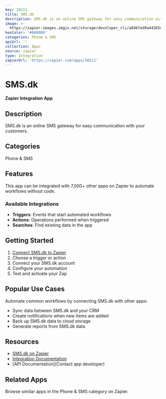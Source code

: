 ```yaml
---
key: 38211
title: SMS.dk
description: SMS.dk is an online SMS gateway for easy communication with your customers.
image: >-
  https://zapier-images.imgix.net/storage/developer_cli/a846fed9a44265d3ab02048a855f51c1.png?auto=format%2Ccompress&ixlib=python-3.0.0&q=50
hexColor: '#000000'
categories: Phone & SMS
apiUrl: ''
collection: Apps
source: zapier
type: Integration
zapierUrl: 'https://zapier.com/apps/38211'
---
```

# SMS.dk

**Zapier Integration App**

## Description

SMS.dk is an online SMS gateway for easy communication with your customers.

## Categories

Phone & SMS

## Features

This app can be integrated with 7,000+ other apps on Zapier to automate workflows without code.

### Available Integrations

- **Triggers**: Events that start automated workflows
- **Actions**: Operations performed when triggered
- **Searches**: Find existing data in the app

## Getting Started

1. [Connect SMS.dk to Zapier](https://zapier.com/apps/38211)
2. Choose a trigger or action
3. Connect your SMS.dk account
4. Configure your automation
5. Test and activate your Zap

## Popular Use Cases

Automate common workflows by connecting SMS.dk with other apps:

- Sync data between SMS.dk and your CRM
- Create notifications when new items are added
- Back up SMS.dk data to cloud storage
- Generate reports from SMS.dk data

## Resources

- [SMS.dk on Zapier](https://zapier.com/apps/38211)
- [Integration Documentation](https://zapier.com/apps/38211/integrations)
- [API Documentation](Contact app developer)

## Related Apps

Browse similar apps in the Phone & SMS category on Zapier.
